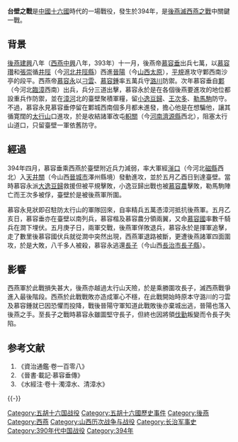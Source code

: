 {{Infobox Military Conflict
|conflict=臺壁之戰
|partof=[[後燕滅西燕之戰|後燕滅西燕之戰]]
|place=臺壁（今山西潞城北）
|date=394年四月至五月
|result=後燕勝利
|combatant1=[[後燕|後燕]]
|combatant2=[[西燕|西燕]]
|commander1=慕容垂
|commander2=慕容永
|strength1=不詳
|strength2=慕容永：50000 <br> 臺壁守軍：約10000
|casualties1=不詳
|casualties2=8000+
|}}

'''台壁之戰'''是[[中國|中國]][[十六國|十六國]]時代的一場戰役，發生於394年，是[[後燕滅西燕之戰|後燕滅西燕之戰]]中關鍵一戰。

== 背景 ==
[[後燕|後燕]][[建興_(後燕)|建興]]八年（[[西燕|西燕]][[中興_(西燕)|中興]]八年，393年）十一月，後燕帝[[慕容垂|慕容垂]]出兵七萬，以[[慕容瓚|慕容瓚]]和[[張崇|張崇]]循[[井陘|井陘]]（今[[河北|河北]][[井陘縣|井陘縣]]）西進[[晉陽|晉陽]]（今[[山西|山西]][[太原|太原]]），[[平規|平規]]進攻守鄴西南沙亭的段平。西燕帝[[慕容永|慕容永]]以[[刁雲|刁雲]]、[[慕容鍾|慕容鍾]]率五萬兵守[[潞川|潞川]]防禦。次年慕容垂自[[鄴|鄴]]（今河北[[臨漳|臨漳]]西南）出兵，兵分三道出擊，慕容永於是在各個後燕要進攻的地位都設重兵作防禦，並在[[漳河|漳河]]北的臺壁聚積軍糧，留[[小逸豆歸|小逸豆歸]]、[[王次多|王次多]]、[[勒馬駒|勒馬駒]]防守。不過，慕容永見慕容垂停留在鄴城西南個多月都未進發，擔心他是在想騙他，讓其循寛闊的[[太行山|太行山]]口進攻，於是收結諸軍改屯[[軹關|軹關]]（今[[河南|河南]][[濟源縣|濟源縣]]西北），阻塞太行山道口，只留臺壁一軍依舊防守。

== 經過 ==
394年四月，慕容垂乘西燕於臺壁附近兵力減弱，率大軍經[[滏口|滏口]]（今河北[[磁縣|磁縣]]西北）入[[天井關|天井關]]（今山西[[晉城市|晉城市]]澤州縣境）發動進攻，並於五月乙酉日到達臺壁。當時慕容永派[[大逸豆歸|大逸豆歸]]救援但被平規擊敗，小逸豆歸出戰也被[[慕容農|慕容農]]擊敗，勒馬駒陣亡而王次多被俘，臺壁於是被後燕軍所圍。

慕容永見狀即召駐防太行山的軍隊回來，自率精兵五萬憑漳河抵抗後燕軍。五月乙亥日，慕容垂亦在臺壁以南列兵，慕容楷及慕容農分領兩翼，又命[[慕容國|慕容國]]率數千騎兵在澗下埋伏。五月庚子日，兩軍交戰，後燕軍佯敗退兵，慕容永於是揮軍追擊，走了數里後慕容國伏兵就從澗中突然出現，西燕軍退路被斷，更遭後燕諸軍四面圍攻，於是大敗，八千多人被殺，慕容永逃還[[長子|長子]]（今山西[[長治市|長治市]][[長子縣|長子縣]]）。

== 影響 ==
西燕軍於此戰損失甚大，後燕亦越過太行山天險，於是乘勝圍攻長子，滅西燕戰爭進入最後階段。西燕於此戰戰敗亦造成軍心不穩，在此戰開始時原本守潞川的刁雲及慕容鍾就已因恐懼而投降，戰後晉陽守軍知道此戰敗後亦棄城出逃，晉陽也落入後燕之手。至長子之戰時慕容永雖圖堅守長子，但終也因將領[[伐勤|伐勤]]叛變而令長子失陷。

==参考文献==
#《資治通鑑·卷一百零八》
#《晉書·載記·慕容垂傳》
#《水經注·卷十·濁漳水、清漳水》
{{-}}
{{五胡十六國歷史事件}}

[[Category:五胡十六国战役|Category:五胡十六国战役]]
[[Category:五胡十六國歷史事件|Category:五胡十六國歷史事件]]
[[Category:後燕|Category:後燕]]
[[Category:西燕|Category:西燕]]
[[Category:山西历次战争与战役|Category:山西历次战争与战役]]
[[Category:长治军事史|Category:长治军事史]]
[[Category:390年代中国战役|Category:390年代中国战役]]
[[Category:394年|Category:394年]]